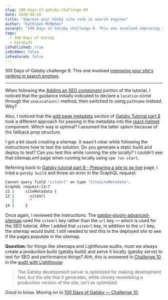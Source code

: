 ```yaml
---
slug: 100-days-of-gatsby-challenge-09
date: 2020-04-19
title: "Improve your Gatby site rank in search engines"
author: "Kathleen McMahon"
excerpt: "100 Days of Gatsby challenge 9. This one involved improving your site's ranking in search engines . When following the Adding an SEO..."
tags:
  - 100 Days of Gatsby
  - GatsbyJS
isPublished: true
isHidden: false
isFeatured: false
---
```


100 Days of Gatsby challenge 9. This one involved [improving your site's ranking in search engines](https://www.gatsbyjs.org/blog/100days/seo/#challenge-9-help-your-site-rank-no-1-in-search-engines).

---

When following the [Adding an SEO component](https://www.gatsbyjs.org/docs/add-seo-component/) portion of the tutorial, I noticed that the guidance initially indicated to declare a `location` const through the `useLocation()` method, then switched to using `pathname` instead. Why?

Also, I noticed that the [add page metadata](https://www.gatsbyjs.org/tutorial/part-eight/#add-page-metadata) section of [Gatsby Tutorial part 8](https://www.gatsbyjs.org/tutorial/part-eight) took a different approach for passing in the metadata into the [react-helmet](https://github.com/nfl/react-helmet) component. Which way is optimal? I assumed the latter option because of the fallback prop structure.

I got a bit stuck creating a sitemap. It wasn't clear while following the instructions how to test the solution. Do you generate a static build and deploy to test? Can you test this while running the site locally? I couldn’t see that sitemap.xml page when running locally using `npm run start`.

Referring back to [Gatsby tutorial part 8 - Preparing a site to go live](https://www.gatsbyjs.org/tutorial/part-eight/) page, I tried a `gatsby build` and threw an error in the GraphQL request:

```bash
Cannot query field "siteUrl" on type "SiteSiteMetadata".
GraphQL request:13:7
12 |     siteMetadata {
13 |       siteUrl
   |       ^
14 |     }
```

Once again, I reviewed the instructions. The [gatsby-plugin-advanced-sitemap](https://www.gatsbyjs.org/packages/gatsby-plugin-advanced-sitemap/) used the `siteUrl` key rather than the `url` key — which is used for the SEO tutorial. After I added that `siteUrl` key, in addition to the `url` key, the sitemap would build. I still needed to test this in the deployed site to see if the pages populate in the sitemap.

**Question:** for things like sitemaps and Lighthouse audits, must we always create a production build (gatsby build) and serve it locally (gatsby serve) to test for SEO and performance things? Ahh, this is answered in [Challenge 10](https://www.gatsbyjs.org/blog/100days/performance) in the [audit with Lighthouse](https://www.gatsbyjs.org/docs/audit-with-lighthouse/):

> The Gatsby development server is optimized for making development fast, but the site that it generates, while closely resembling a production version of the site, isn’t as optimized.

Good to know. Moving on to [100 Days of Gatsby — Challenge 10](/write/100-days-of-gatsby-challenge-10/).
